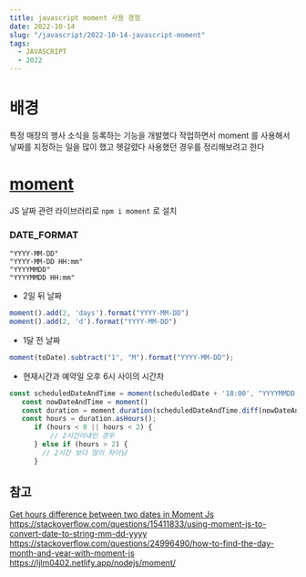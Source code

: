 ```yaml
---
title: javascript moment 사용 경험
date: 2022-10-14
slug: "/javascript/2022-10-14-javascript-moment"
tags:
  - JAVASCRIPT
  - 2022
---
```



# 배경

특정 매장의 행사 소식을 등록하는 기능을 개발했다
작업하면서 moment 를 사용해서 낳짜를 지정하는 일을 많이 했고 헷갈렸다
사용했던 경우를 정리해보려고 한다


#  [moment](https://www.npmjs.com/package/moment)
JS 날짜 관련 라이브러리로 `npm i moment` 로 설치

### DATE_FORMAT
```
"YYYY-MM-DD"
"YYYY-MM-DD HH:mm"
"YYYYMMDD"
"YYYYMMDD HH:mm"
```

-  2일 뒤 날짜

```javascript
moment().add(2, 'days').format("YYYY-MM-DD")
moment().add(2, 'd').format("YYYY-MM-DD")
```

- 1달 전 날짜

```javascript
moment(toDate).subtract("1", "M").format("YYYY-MM-DD");
```

- 현재시간과 예약일 오후 6시 사이의 시간차

```javascript
const scheduledDateAndTime = moment(scheduledDate + '18:00', "YYYYMMDD HH:mm")
   const nowDateAndTime = moment()
   const duration = moment.duration(scheduledDateAndTime.diff(nowDateAndTime));
   const hours = duration.asHours();
      if (hours < 0 || hours < 2) {
          // 2시간이내인 경우
      } else if (hours > 2) {
        // 2시간 보다 많이 차이남
      }
```

## 참고
[Get hours difference between two dates in Moment Js](https://stackoverflow.com/questions/25150570/get-hours-difference-between-two-dates-in-moment-js)
https://stackoverflow.com/questions/15411833/using-moment-js-to-convert-date-to-string-mm-dd-yyyy
https://stackoverflow.com/questions/24996490/how-to-find-the-day-month-and-year-with-moment-js
https://ljlm0402.netlify.app/nodejs/moment/